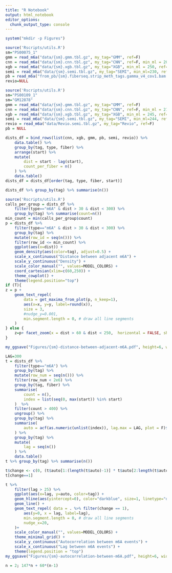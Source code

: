 ```yaml
---
title: "R Notebook"
output: html_notebook
editor_options: 
  chunk_output_type: console
---
```


```r
system("mkdir -p Figures")
```



```r
source('Rscripts/utils.R')
sm="PS00075_1"
gmm = read_m6a("data/{sm}.gmm.tbl.gz", my_tag="GMM", ref=F)
cnn = read_m6a("data/{sm}.cnn.tbl.gz", my_tag="CNN", ref=F, min_ml = 200)
xgb = read_m6a("data/{sm}.xgb.tbl.gz", my_tag="XGB", min_ml = 250, ref=F)
semi = read_m6a("data/{sm}.semi.tbl.gz", my_tag="SEMI", min_ml=230, ref=F)
pb = read_m6a("from_pb/{sm}.fiberseq.strip_meth_tags.gamma_v4_cov1.bam.tbl.gz", my_tag="PacBio", min_ml = 250, nrows=8084, ref=F)
revio=NULL
```


```r
source('Rscripts/utils.R')
sm="PS00109_1"
sm="GM12878"
gmm = read_m6a("data/{sm}.gmm.tbl.gz", my_tag="GMM", ref=F)
cnn = read_m6a("data/{sm}.cnn.tbl.gz", my_tag="CNN", ref=F, min_ml = 215)
xgb = read_m6a("data/{sm}.xgb.tbl.gz", my_tag="XGB", min_ml = 245, ref=F)
semi = read_m6a("data/{sm}.semi.tbl.gz", my_tag="SEMI", min_ml=244, ref=F)
revio = read_m6a("data/Revio.semi.tbl.gz", my_tag="Revio", ref=F)
pb = NULL
```

```r
dists_df = bind_rows(list(cnn, xgb, gmm, pb, semi, revio)) %>%
    data.table() %>%
    group_by(tag, type, fiber) %>%
    arrange(start) %>%
    mutate(
        dist = start - lag(start), 
        count_per_fiber = n()
    ) %>%
    data.table()
dists_df = dists_df[order(tag, type, fiber, start)]

dists_df %>% group_by(tag) %>% summarise(n())
```

```r
source('Rscripts/utils.R')
calls_per_group = dists_df %>% 
    filter(type=="m6A" & dist > 30 & dist < 300) %>%
    group_by(tag) %>% summarise(count=n())
min_count = min(calls_per_group$count)
p = dists_df %>%
    filter(type=="m6A" & dist > 30 & dist < 300) %>%
    group_by(tag) %>%
    mutate(row_id = seq(n())) %>%
    filter(row_id <= min_count) %>%
    ggplot(aes(x=dist)) +
    geom_density(aes(color=tag), adjust=0.5) +
    scale_x_continuous("Distance between adjacent m6A") +
    scale_y_continuous("Density") +
    scale_color_manual("", values=MODEL_COLORS) +
    coord_cartesian(xlim=c(60,250)) +
    theme_cowplot() +
    theme(legend.position="top")
if (T){
z = p + 
    geom_text_repel(
        data = get_maxima_from_plot(p, n_keep=1),
        aes(x=x, y=y, label=round(x)), 
        size = 3,
        #nudge_y=0.001,
        min.segment.length = 0, # draw all line segments
    )
} else {
    z=p+ facet_zoom(x = dist > 60 & dist < 250,  horizontal = FALSE, shrink=TRUE, ylim=c(0,0.015))
}

my_ggsave("Figures/{sm}-distance-between-adjacent-m6A.pdf", height=6, width=8)

```





```r
LAG=300
t = dists_df %>%
    filter(type=="m6A") %>%
    group_by(tag) %>%
    mutate(row_num = seq(n())) %>%
    filter(row_num < 2e6) %>%
    group_by(tag, fiber) %>%
    summarise(
        count = n(),
        index = list(seq(0, max(start)) %in% start)
    )  %>%
    filter(count > 400) %>%
    ungroup() %>%
    group_by(tag) %>%
    summarise(
        auto = acf(as.numeric(unlist(index)), lag.max = LAG, plot = F)$acf,
    ) %>%
    group_by(tag) %>%
    mutate(
        lag = seq(n())
    ) %>%
    data.table()
t %>% group_by(tag) %>% summarise(n())
```

```r
t$change <- c(0, (t$auto[1:(length(t$auto)-1)] * t$auto[2:length(t$auto)]) <= 0)
t[change==1]

t %>%
    filter(lag > 25) %>%
    ggplot(aes(x=lag, y=auto, color=tag)) +
    geom_hline(aes(yintercept=0), color="darkblue", size=1, linetype="dashed") + 
    geom_line() +
    geom_text_repel( data = . %>% filter(change == 1),
        aes(y=0, x = lag, label=lag),
        min.segment.length = 0, # draw all line segments
        nudge_x=20,
    )+
    scale_color_manual("", values=MODEL_COLORS) +
    theme_minimal_grid() + 
    scale_y_continuous("Autocorrelation between m6A events") + 
    scale_x_continuous("Lag between m6A events") + 
    theme(legend.position = "top")
my_ggsave("Figures/{sm}-autocorrelation-between-m6A.pdf", height=6, width=8)
```


```r
n = 2; 147*n + 60*(n-1)
```


